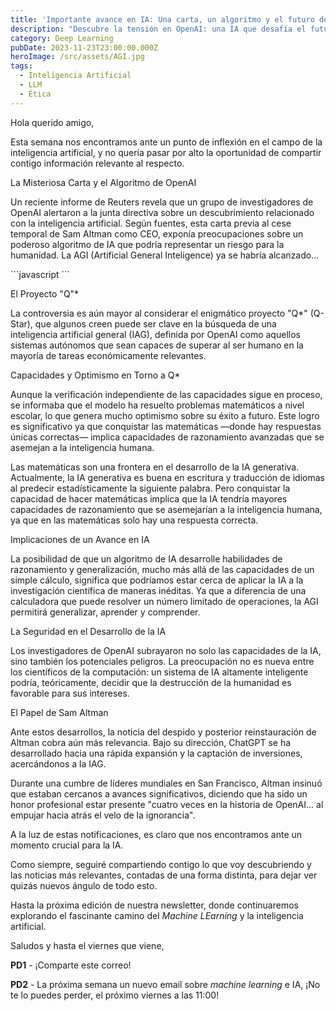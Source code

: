```yaml
---
title: 'Importante avance en IA: Una carta, un algoritmo y el futuro de la humanidad'
description: "Descubre la tensión en OpenAI: una IA que desafía el futuro humano - Su CEO Altman más cerca de Microsoft . ¡Haz clic y entérate!\U0001F680\U0001F916"
category: Deep Learning
pubDate: 2023-11-23T23:00:00.000Z
heroImage: /src/assets/AGI.jpg
tags:
  - Inteligencia Artificial
  - LLM
  - Ética
---
```


Hola querido amigo,

Esta semana nos encontramos ante un punto de inflexión en el campo de la inteligencia artificial, y no quería pasar por alto la oportunidad de compartir contigo información relevante al respecto.

La Misteriosa Carta y el Algoritmo de OpenAI

Un reciente informe de Reuters revela que un grupo de investigadores de OpenAI alertaron a la junta directiva sobre un descubrimiento relacionado con la inteligencia artificial. Según fuentes, esta carta previa al cese temporal de Sam Altman como CEO, exponía preocupaciones sobre un poderoso algoritmo de IA que podría representar un riesgo para la humanidad. La AGI (Artificial General Inteligence) ya se habría alcanzado...

<div class="blur-lg">
  ```javascript
  ```

  El Proyecto "Q"\*

  La controversia es aún mayor al considerar el enigmático proyecto "Q\*" (Q-Star), que algunos creen puede ser clave en la búsqueda de una inteligencia artificial general (IAG), definida por OpenAI como aquellos sistemas autónomos que sean capaces de superar al ser humano en la mayoría de tareas económicamente relevantes.

  Capacidades y Optimismo en Torno a Q\*

  Aunque la verificación independiente de las capacidades sigue en proceso, se informaba que el modelo ha resuelto problemas matemáticos a nivel escolar, lo que genera mucho optimismo sobre su éxito a futuro. Este logro es significativo ya que conquistar las matemáticas —donde hay respuestas únicas correctas— implica capacidades de razonamiento avanzadas que se asemejan a la inteligencia humana.

  Las matemáticas son una frontera en el desarrollo de la IA generativa. Actualmente, la IA generativa es buena en escritura y traducción de idiomas al predecir estadísticamente la siguiente palabra. Pero conquistar la capacidad de hacer matemáticas implica que la IA tendría mayores capacidades de razonamiento que se asemejarían a la inteligencia humana, ya que en las matemáticas solo hay una respuesta correcta.

  Implicaciones de un Avance en IA

  La posibilidad de que un algoritmo de IA desarrolle habilidades de razonamiento y generalización, mucho más allá de las capacidades de un simple cálculo, significa que podríamos estar cerca de aplicar la IA a la investigación científica de maneras inéditas. Ya que a diferencia de una calculadora que puede resolver un número limitado de operaciones, la AGI permitirá generalizar, aprender y comprender.

  La Seguridad en el Desarrollo de la IA

  Los investigadores de OpenAI subrayaron no solo las capacidades de la IA, sino también los potenciales peligros. La preocupación no es nueva entre los científicos de la computación: un sistema de IA altamente inteligente podría, teóricamente, decidir que la destrucción de la humanidad es favorable para sus intereses.

  El Papel de Sam Altman

  Ante estos desarrollos, la noticia del despido y posterior reinstauración de Altman cobra aún más relevancia. Bajo su dirección, ChatGPT se ha desarrollado hacia una rápida expansión y la captación de inversiones, acercándonos a la IAG.

  Durante una cumbre de líderes mundiales en San Francisco, Altman insinuó que estaban cercanos a avances significativos, diciendo que ha sido un honor profesional estar presente "cuatro veces en la historia de OpenAI... al empujar hacia atrás el velo de la ignorancia".
</div>

A la luz de estas notificaciones, es claro que nos encontramos ante un momento crucial para la IA.

Como siempre, seguiré compartiendo contigo lo que voy descubriendo y las noticias más relevantes, contadas de una forma distinta, para dejar ver quizás nuevos ángulo de todo esto.

Hasta la próxima edición de nuestra newsletter, donde continuaremos explorando el fascinante camino del  *Machine LEarning* y la inteligencia artificial.

Saludos y hasta el viernes que viene,

**PD1** - ¡Comparte este correo!

**PD2** - La próxima semana un nuevo email sobre *machine learning* e IA,  ¡No te lo puedes perder, el próximo viernes a las 11:00!
